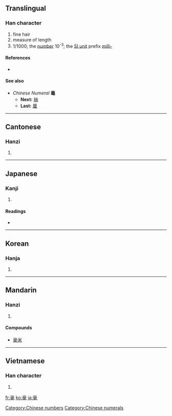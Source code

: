 ==Translingual==

===Han character===
{{Han char|rn=82|rad=毛|as=07|sn=11|four=0071<sub>4</sub>|canj=X卜口月山 (XYRBU), 卜口月山 (YRBU)}}

# fine hair
# measure of length
# 1/1000; the [[number]] 10<sup>-3</sup>; the [[Appendix:SI units|SI unit]] prefix [[milli-]]

====References====
* {{Han ref|kx=0593.100|dkj=16831|dj=0985.240|hdz=31999.020|uh=6BEB|ud=27627|bh=B240|bd=45632}}

====See also====
* ''Chinese Numeral'' '''毫'''
** '''Next:''' [[絲]]
** '''Last:''' [[厘]]

[[Category:Chinese numbers]]
[[Category:Chinese numerals]]

----

==Cantonese==

===Hanzi===
{{yue-hanzi|jyut=|y=hou4}}

# {{defn|Cantonese|sort=毛07}}

----

==Japanese==

===Kanji===
{{ja-kanji|grade=|rs=毛07}}

# {{defn|Japanese}}

====Readings====
* {{ja-readings|on=[[こう]] (kō), [[ごう]] (gō)|kun=[[すこし]] (sukoshi)}}

----

==Korean==

===Hanja===
{{ko-hanja|hangeul=호|eumhun=|rv=ho|mr=ho|y=ho}}

# {{defn|Korean|sort=毛07}}

----

==Mandarin==

===Hanzi===
{{cmn-hanzi|pin=[[háo]] ([[hao2]])|wg=hao<sup>2</sup>}}

# {{defn|Mandarin|sort=毛07}}

====Compounds====
* [[毫米]]

----

==Vietnamese==

===Han character===
{{vi-hantu|[[hào]]|rs=毛07}}

# {{defn|Vietnamese|sort=毛07}}

[[fr:毫]]
[[ko:毫]]
[[ja:毫]]